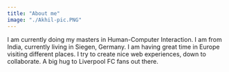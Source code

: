 ```yaml
---
title: "About me"
image: "./Akhil-pic.PNG"
---
```



I am currently doing my masters in Human-Computer Interaction. I am from India, currently living in Siegen, Germany. I am having great time in Europe visiting different places. I try to create nice web experiences, down to collaborate. A big hug to Liverpool FC fans out there.
